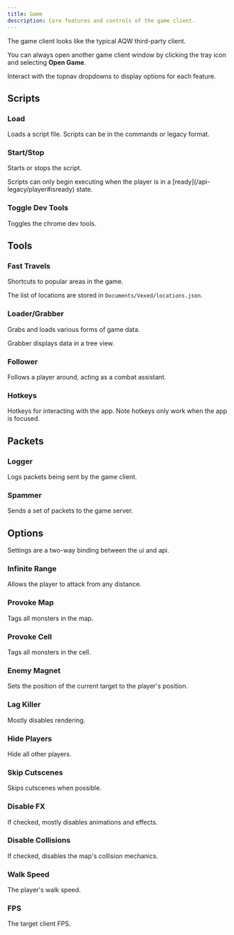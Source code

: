 ```yaml
---
title: Game
description: Core features and controls of the game client.
---
```



The game client looks like the typical AQW third-party client.

You can always open another game client window by clicking the tray icon and selecting **Open Game**.

Interact with the topnav dropdowns to display options for each feature.

## Scripts

### Load

Loads a script file. Scripts can be in the commands or legacy format.

### Start/Stop

Starts or stops the script.

<Aside>
  Scripts can only begin executing when the player is in a
  [ready](/api-legacy/player#isready) state.
</Aside>

### Toggle Dev Tools

Toggles the chrome dev tools.

## Tools

### Fast Travels

Shortcuts to popular areas in the game.

The list of locations are stored in `Documents/Vexed/locations.json`.

### Loader/Grabber

Grabs and loads various forms of game data.

Grabber displays data in a tree view.

### Follower

Follows a player around, acting as a combat assistant.

### Hotkeys

Hotkeys for interacting with the app. Note hotkeys only work when the app is focused.

## Packets

### Logger

Logs packets being sent by the game client.

### Spammer

Sends a set of packets to the game server.

## Options

<Aside type="tip">Settings are a two-way binding between the ui and api.</Aside>

### Infinite Range

Allows the player to attack from any distance.

### Provoke Map

Tags all monsters in the map.

### Provoke Cell

Tags all monsters in the cell.

### Enemy Magnet

Sets the position of the current target to the player's position.

### Lag Killer

Mostly disables rendering.

### Hide Players

Hide all other players.

### Skip Cutscenes

Skips cutscenes when possible.

### Disable FX

If checked, mostly disables animations and effects.

### Disable Collisions

If checked, disables the map's collision mechanics.

### Walk Speed

The player's walk speed.

### FPS

The target client FPS.
